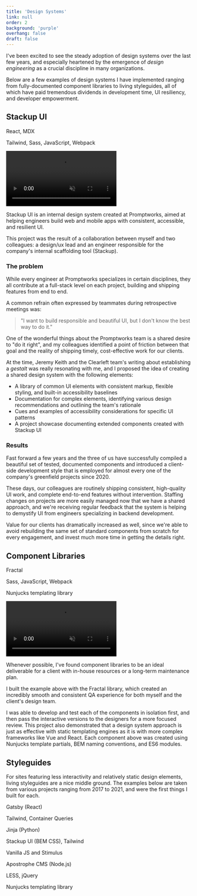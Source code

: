 ```yaml
---
title: 'Design Systems'
link: null
order: 2
background: 'purple'
overhang: false
draft: false
---
```




<PostColumn theme={_frontmatter.background}>

<Markdown>

I've been excited to see the steady adoption of design systems over the last few years, and especially heartened by the emergence of <Link to="https://www.designbetter.co/design-engineering-handbook">_design engineering_</Link> as a crucial discipline in many organizations.

Below are a few examples of design systems I have implemented ranging from fully-documented component libraries to living styleguides, all of which have paid tremendous dividends in development time, UI resiliency, and developer empowerment.

## Stackup UI
</Markdown>

<Stack collapse={true} theme={_frontmatter.background}>
  <List>
    <ListItem>
      <p>React, MDX</p>
    </ListItem>
    <ListItem>
      <p>Tailwind, Sass, JavaScript, Webpack</p>
    </ListItem>
  </List>
</Stack>

<Browser description="Documentation created for Stackup UI, Promptworks' internal design system.">
  <Video autoPlay loop muted>
    <source src={videoDSMP4StackupUI} type="video/mp4" />
  </Video>
</Browser>

<Markdown>

<p><Link to="https://stackup-ui.netlify.app/">Stackup UI</Link> is an internal design system created at <Link to="https://promptworks.com">Promptworks</Link>, aimed at helping engineers build web and mobile apps with consistent, accessible, and resilient UI.</p>

This project was the result of a collaboration between myself and two colleagues: a design/ux lead and an engineer responsible for the company's internal scaffolding tool (Stackup).

### The problem

While every engineer at Promptworks specializes in certain disciplines, they all contribute at a full-stack level on each project, building and shipping features from end to end.

A common refrain often expressed by teammates during retrospective meetings was:

>"I want to build responsible and beautiful UI, but I don't know the best way to do it."

One of the wonderful things about the Promptworks team is a shared desire to "do it right", and my colleagues identified a point of friction between that goal and the reality of shipping timely, cost-effective work for our clients.

At the time, Jeremy Keith and the Clearleft team's writing about establishing a <Link to="https://clearleft.com/posts/design-systems">_gestalt_</Link> was really resonating with me, and I proposed the idea of creating a shared design system with the following elements:
- A library of common UI elements with consistent markup, flexible styling, and built-in accessibility baselines
- Documentation for complex elements, identifying various design recommendations and outlining the team's rationale
- Cues and examples of accessibility considerations for specific UI patterns
- A project showcase documenting extended components created with Stackup UI

### Results

Fast forward a few years and the three of us have successfully compiled a beautiful set of tested, documented components and introduced a client-side development style that is employed for almost every one of the company's greenfield projects since 2020.

These days, our colleagues are routinely shipping consistent, high-quality UI work, and complete end-to-end features without intervention. Staffing changes on projects are more easily managed now that we have a shared approach, and we're receiving regular feedback that the system is helping to demystify UI from engineers specializing in backend development.

Value for our clients has dramatically increased as well, since we're able to avoid rebuilding the same set of standard components from scratch for every engagement, and invest much more time in getting the details right.

## Component Libraries
</Markdown>

<Stack collapse={true} theme={_frontmatter.background}>
  <List>
    <ListItem>
      <p>
        <Link to="https://fractal.build">Fractal</Link>
      </p>
    </ListItem>
    <ListItem>
      <p>Sass, JavaScript, Webpack</p>
    </ListItem>
    <ListItem>
      <p>Nunjucks templating library</p>
    </ListItem>
  </List>
</Stack>

<Browser  description="A component library featuring sample code and technical documentation, built with Fractal.">
  <Video autoPlay loop muted>
    <source src={videoDSMP4Integrity} type="video/mp4" />
  </Video>
</Browser>

<Markdown>

Whenever possible, I've found component libraries to be an ideal deliverable for a client with in-house resources or a long-term maintenance plan.

I built the example above with the <Link to="https://fractal.build">Fractal</Link> library, which created an incredibly smooth and consistent QA experience for both myself and the client's design team.

I was able to develop and test each of the components in isolation first, and then pass the interactive versions to the designers for a more focused review. This project also demonstrated that a design system approach is just as effective with static templating engines as it is with more complex frameworks like Vue and React. Each component above was created using Nunjucks template partials, BEM naming conventions, and ES6 modules.

</Markdown>

<Markdown>

## Styleguides

For sites featuring less interactivity and relatively static design elements, living styleguides are a nice middle ground. The examples below are taken from various projects ranging from 2017 to 2021, and were the first things I built for each.

</Markdown>

<Stack padding={true} collapse={true} theme={_frontmatter.background}>
  <List>
    <ListItem>
      <p>Gatsby (React)</p>
    </ListItem>
    <ListItem>
      <p>Tailwind, Container Queries</p>
    </ListItem>
  </List>
</Stack>

<Browser collapse={true} description="A living styleguide created for promptworks.com.">
  <Still
    src={imageDesktopDSPromptworks}
    alt="Screenshot: A living styleguide for Promptworks"
  />
</Browser>

<Stack collapse={true} theme={_frontmatter.background}>
  <List>
    <ListItem>
      <p>Jinja (Python)</p>
    </ListItem>
    <ListItem>
      <p>Stackup UI (BEM CSS), Tailwind</p>
    </ListItem>
    <ListItem>
      <p>Vanilla JS and <Link to="https://stimulus.hotwired.dev/">Stimulus</Link></p>
    </ListItem>
  </List>
</Stack>

<Browser description="A living styleguide created for SCTE.">
  <Still
    src={imageDesktopDSSCTE}
    alt="Screenshot: A living styleguide for SCTE"
  />
</Browser>

<Stack collapse={true} theme={_frontmatter.background}>
  <List>
    <ListItem>
      <p>
        <Link to="https://apostrophecms.org">Apostrophe CMS</Link> (Node.js)
      </p>
    </ListItem>
    <ListItem>
      <p>LESS, jQuery</p>
    </ListItem>
    <ListItem>
      <p>Nunjucks templating library</p>
    </ListItem>
  </List>
</Stack>

<Browser description="A living styleguide created for the neighborhood of Roxborough, in northwest Philadelphia.">
  <Still
    src={imageDesktopDSRoxborough}
    alt="Screenshot: A living styleguide for Roxborough, Philadelphia"
  />
</Browser>

<Browser description="A living styleguide created for The Green Program.">
  <Still
    src={imageDesktopDSGreenProgram}
    alt="Screenshot: A living styleguide for The Green Program"
  />
</Browser>

</PostColumn>
